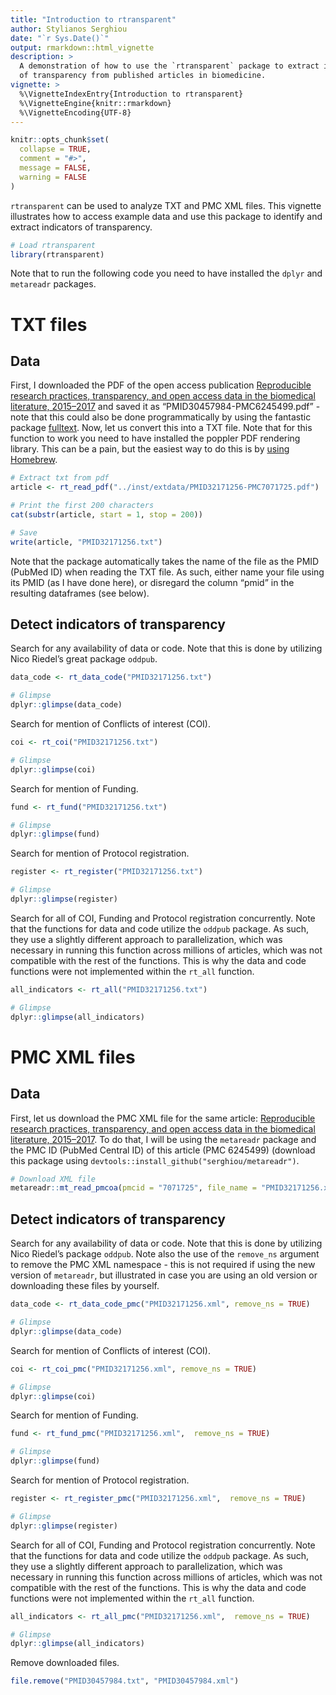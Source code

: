 ```yaml
---
title: "Introduction to rtransparent"
author: Stylianos Serghiou
date: "`r Sys.Date()`"
output: rmarkdown::html_vignette
description: >
  A demonstration of how to use the `rtransparent` package to extract indicators 
  of transparency from published articles in biomedicine.
vignette: >
  %\VignetteIndexEntry{Introduction to rtransparent}
  %\VignetteEngine{knitr::rmarkdown}
  %\VignetteEncoding{UTF-8}
---
```


```r
knitr::opts_chunk$set(
  collapse = TRUE,
  comment = "#>",
  message = FALSE,
  warning = FALSE 
)
```


`rtransparent` can be used to analyze TXT and PMC XML files. This vignette illustrates how to access example data and use this package to identify and extract indicators of transparency.

```r
# Load rtransparent
library(rtransparent)
```


Note that to run the following code you need to have installed the `dplyr` and `metareadr` packages.




# TXT files

## Data

First, I downloaded the PDF of the open access publication [Reproducible research practices, transparency, and open access data in the biomedical literature, 2015–2017](https://doi.org/10.1371/journal.pbio.2006930) and saved it as "PMID30457984-PMC6245499.pdf" - note that this could also be done programmatically by using the fantastic package [fulltext](https://docs.ropensci.org/fulltext/). Now, let us convert this into a TXT file. Note that for this function to work you need to have installed the poppler PDF rendering library. This can be a pain, but the easiest way to do this is by [using Homebrew](https://formulae.brew.sh/formula/poppler).

```r
# Extract txt from pdf
article <- rt_read_pdf("../inst/extdata/PMID32171256-PMC7071725.pdf")

# Print the first 200 characters
cat(substr(article, start = 1, stop = 200))

# Save
write(article, "PMID32171256.txt")
```

Note that the package automatically takes the name of the file as the PMID (PubMed ID) when reading the TXT file. As such, either name your file using its PMID (as I have done here), or disregard the column "pmid" in the resulting dataframes (see below).


## Detect indicators of transparency

Search for any availability of data or code. Note that this is done by utilizing Nico Riedel's great package `oddpub`.

```r
data_code <- rt_data_code("PMID32171256.txt")

# Glimpse
dplyr::glimpse(data_code)
```


Search for mention of Conflicts of interest (COI).

```r
coi <- rt_coi("PMID32171256.txt")

# Glimpse
dplyr::glimpse(coi)
```


Search for mention of Funding.

```r
fund <- rt_fund("PMID32171256.txt")

# Glimpse
dplyr::glimpse(fund)
```


Search for mention of Protocol registration.

```r
register <- rt_register("PMID32171256.txt")

# Glimpse
dplyr::glimpse(register)
```


Search for all of COI, Funding and Protocol registration concurrently. Note that the functions for data and code utilize the `oddpub` package. As such, they use a slightly different approach to parallelization, which was necessary in running this function across millions of articles, which was not compatible with the rest of the functions. This is why the data and code functions were not implemented within the `rt_all` function.

```r
all_indicators <- rt_all("PMID32171256.txt")

# Glimpse
dplyr::glimpse(all_indicators)
```



# PMC XML files

## Data

First, let us download the PMC XML file for the same article: [Reproducible research practices, transparency, and open access data in the biomedical literature, 2015–2017](https://doi.org/10.1371/journal.pbio.2006930). To do that, I will be using the `metareadr` package and the PMC ID (PubMed Central ID) of this article (PMC 6245499) (download this package using `devtools::install_github("serghiou/metareadr")`.

```r
# Download XML file
metareadr::mt_read_pmcoa(pmcid = "7071725", file_name = "PMID32171256.xml")
```


## Detect indicators of transparency

Search for any availability of data or code. Note that this is done by utilizing Nico Riedel's package `oddpub`. Note also the use of the `remove_ns` argument to remove the PMC XML namespace - this is not required if using the new version of `metareadr`, but illustrated in case you are using an old version or downloading these files by yourself.

```r
data_code <- rt_data_code_pmc("PMID32171256.xml", remove_ns = TRUE)

# Glimpse
dplyr::glimpse(data_code)
```


Search for mention of Conflicts of interest (COI).

```r
coi <- rt_coi_pmc("PMID32171256.xml", remove_ns = TRUE)

# Glimpse
dplyr::glimpse(coi)
```


Search for mention of Funding.

```r
fund <- rt_fund_pmc("PMID32171256.xml",  remove_ns = TRUE)

# Glimpse
dplyr::glimpse(fund)
```


Search for mention of Protocol registration.

```r
register <- rt_register_pmc("PMID32171256.xml",  remove_ns = TRUE)

# Glimpse
dplyr::glimpse(register)
```

Search for all of COI, Funding and Protocol registration concurrently. Note that the functions for data and code utilize the `oddpub` package. As such, they use a slightly different approach to parallelization, which was necessary in running this function across millions of articles, which was not compatible with the rest of the functions. This is why the data and code functions were not implemented within the `rt_all` function.


```r
all_indicators <- rt_all_pmc("PMID32171256.xml",  remove_ns = TRUE)

# Glimpse
dplyr::glimpse(all_indicators)
```


Remove downloaded files.

```r
file.remove("PMID30457984.txt", "PMID30457984.xml")
```

